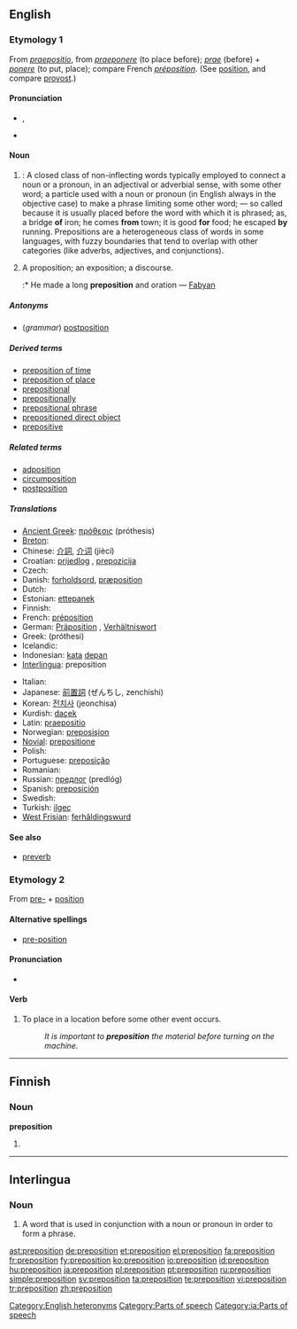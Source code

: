 ==English==
{{wikipedia}}

===Etymology 1===
From {{L.}} ''[[praepositio]]'', from ''[[praeponere]]'' (to place before); ''[[prae]]'' (before) + ''[[ponere]]'' (to put, place); compare French ''[[préposition]]''. (See [[position]], and compare [[provost]].)

====Pronunciation====
* {{enPR|prĕp-ə-zĭsh'ən}}, {{IPA|/ˌprɛpəˈzɪʃən/}}
* {{audio|en-us-preposition.ogg|Audio (US)}}

====Noun====
{{en-noun}}

# {{grammar}}: A closed class of non-inflecting words typically employed to connect a noun or a pronoun, in an adjectival or adverbial sense, with some other word; a particle used with a noun or pronoun (in English always in the objective case) to make a phrase limiting some other word; — so called because it is usually placed before the word with which it is phrased; as, a bridge '''of''' iron; he comes '''from''' town; it is good '''for''' food; he escaped '''by''' running. Prepositions are a heterogeneous class of words in some languages, with fuzzy boundaries that tend to overlap with other categories (like adverbs, adjectives, and conjunctions).
# {{obsolete}} A proposition; an exposition; a discourse.
#:* He made a long '''preposition''' and oration — [[Fabyan]]

=====Antonyms=====
* (''grammar'') [[postposition]]

=====Derived terms=====
* [[preposition of time]]
* [[preposition of place]]
* [[prepositional]]
* [[prepositionally]]
* [[prepositional phrase]]
* [[prepositioned direct object]]
* [[prepositive]]

=====Related terms=====
* [[adposition]]
* [[circumposition]]
* [[postposition]]

=====Translations=====
{{trans-top|grammar: a type of word like "of, from, for, by"}}
* [[Ancient Greek]]: [[πρόθεσις]] (próthesis) {{f}}
* [[Breton]]: {{t+|br|araogenn}}
* Chinese: [[介詞]], [[介词]] (jiècí)
* Croatian: [[prijedlog]] {{m}}, [[prepozicija]] {{f}}
* Czech: {{t-|cs|předložka|f}}
* Danish: [[forholdsord]], [[præposition]]
* Dutch: {{t+|nl|voorzetsel|n}}
* Estonian: [[ettepanek]]
* Finnish: {{t+|fi|prepositio}}
* French: [[préposition]]
* German: [[Präposition]] {{f}}, [[Verhältniswort]]
* Greek: {{t+|el|πρόθεση|f|sc=Grek}} (próthesi)
* Icelandic: {{t+|is|forsetning|f}}
* Indonesian: [[kata]] [[depan]]
* [[Interlingua]]: preposition
{{trans-mid}}
* Italian: {{t+|it|preposizione|f}}
* Japanese: [[前置詞]] (ぜんちし, zenchishi)
* Korean: [[전치사]] (jeonchisa)
* Kurdish: [[daçek]] {{f}}
* Latin: [[praepositio]] {{f}}
* Norwegian: [[preposisjon]] {{m}}
* [[Novial]]: [[prepositione]]
* Polish: {{t+|pl|przyimek|m}}
* Portuguese: [[preposição]] {{f}}
* Romanian: {{t+|ro|prepoziţie|f}}
* Russian: [[предлог]] (predlóg) {{m}}
* Spanish: [[preposición]] {{f}}
* Swedish: {{t+|sv|preposition|c}}
* Turkish: [[ilgeç]]
* [[West Frisian]]: [[ferhâldingswurd]] {{n}}
{{trans-bottom}}

====See also====
* [[preverb]]

===Etymology 2===
From [[pre-]] + [[position]]

====Alternative spellings====
* [[pre-position]]

====Pronunciation====
* {{IPA|/ˈpriːpəˌzɪʃən/}}

====Verb====
{{en-verb}}

# To place in a location before some other event occurs.
#: ''It is important to '''preposition''' the material before turning on the machine.''

[[Category:English heteronyms]]
[[Category:Parts of speech]]

----

==Finnish==

===Noun===
'''preposition'''

# {{fi-form of|type=noun|case=genitive|pl=singular|[[prepositio]]}}

----

==Interlingua==

===Noun===
{{infl|ia|noun}}

# {{grammar|lang=ia}} A word that is used in conjunction with a noun or pronoun in order to form a phrase.

[[Category:ia:Parts of speech]]

[[ast:preposition]]
[[de:preposition]]
[[et:preposition]]
[[el:preposition]]
[[fa:preposition]]
[[fr:preposition]]
[[fy:preposition]]
[[ko:preposition]]
[[io:preposition]]
[[id:preposition]]
[[hu:preposition]]
[[ja:preposition]]
[[pl:preposition]]
[[pt:preposition]]
[[ru:preposition]]
[[simple:preposition]]
[[sv:preposition]]
[[ta:preposition]]
[[te:preposition]]
[[vi:preposition]]
[[tr:preposition]]
[[zh:preposition]]